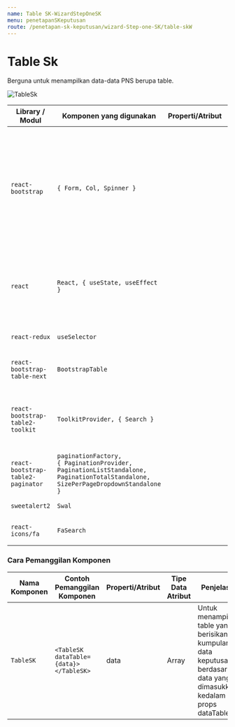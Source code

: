 ```yaml
---
name: Table SK-WizardStepOneSK
menu: penetapanSKeputusan
route: /penetapan-sk-keputusan/wizard-Step-one-SK/table-skW
---
```


# Table Sk

Berguna untuk menampilkan data-data PNS berupa table.

![TableSk](../../../src/img/WizardSK/KomponenTableSK.png)

| Library / Modul                    | Komponen yang digunakan                                                                                                               | Properti/Atribut | Penjelasan                                                                                                                                                                                                                                                                  |
| ---------------------------------- | ------------------------------------------------------------------------------------------------------------------------------------- | ---------------- | --------------------------------------------------------------------------------------------------------------------------------------------------------------------------------------------------------------------------------------------------------------------------- |
| `react-bootstrap`                  | `{ Form, Col, Spinner }`                                                                                                              |                  | `react-bootstrap` Merupakan library dari bootstrap khusus untuk react, <br/> `<Form>` Sebagai pembentuk element Form dengan styling bawaan bootstrap, <br/> `<Col>` Merupakan komponen untuk membuat kolom, <br/> `<Spinner>` Komponen untuk tampilan loading pada website. |
| `react`                            | `React, { useState, useEffect }`                                                                                                      |                  | `react` Merupakan library react, <br/> `useState` digunakan untuk menyimpan dan mengatur state data pada halaman, <br/> `useEffect` digunakan untuk merender state.                                                                                                         |
| `react-redux`                      | `useSelector`                                                                                                                         |                  | `useSelector` digunakan untuk mengambil state global.                                                                                                                                                                                                                       |
| `react-bootstrap-table-next`       | `BootstrapTable`                                                                                                                      |                  | `BootstrapTable` Digunakan untuk memanggil komponen table bawaan bootstrap.                                                                                                                                                                                                 |
| `react-bootstrap-table2-toolkit`   | `ToolkitProvider, { Search }`                                                                                                         |                  | `ToolkitProvider`merender komponen toolkit dan BootstrapTable sebagai anak-anak dari ToolkitProvider, `Search` untuk menyediakan fitur pencarian pada table.                                                                                                                |
| `react-bootstrap-table2-paginator` | `paginationFactory,`<br/>`{ PaginationProvider, PaginationListStandalone, PaginationTotalStandalone, SizePerPageDropdownStandalone }` |                  | Library ini berfungsi sebagai pembuat pagination pada table.                                                                                                                                                                                                                |
| `sweetalert2`                      | `Swal`                                                                                                                                |                  | `Swal` Library untuk menampilkan popup box.                                                                                                                                                                                                                                 |
| `react-icons/fa`                   | `FaSearch`                                                                                                                            |                  | `FaSearch` Berfungi untuk menampilkan icon search bawaan react.                                                                                                                                                                                                             |

### Cara Pemanggilan Komponen

| Nama Komponen | Contoh Pemanggilan <br/> Komponen      | Properti/Atribut | Tipe Data <br/> Atribut | Penjelasan                                                                                                               |
| ------------- | -------------------------------------- | ---------------- | ----------------------- | ------------------------------------------------------------------------------------------------------------------------ |
| `TableSK`     | `<TableSK dataTable={data}></TableSK>` | data             | Array                   | Untuk menampilkan table yang berisikan kumpulan data keputusan berdasarkan data yang dimasukkan kedalam props dataTable. |
